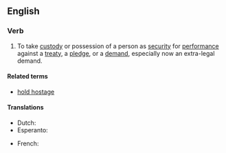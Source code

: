 ==English==

===Verb===
{{head|en|verb}}

# To take [[custody]] or possession of a person as [[security]] for [[performance]] against a [[treaty]], a [[pledge]], or a [[demand]], especially now an extra-legal demand.

====Related terms====
* [[hold hostage]]

====Translations====
{{trans-top|take custody or possession of a person as security for performance against a treaty, a pledge, or a demand, especially now an extra-legal demand}}
* Dutch: {{t+|nl|gijzelen}}
* Esperanto: {{t|eo|ostaĝigi}}
{{trans-mid}}
* French: {{t|fr|prendre en otage}}
{{trans-bottom}}